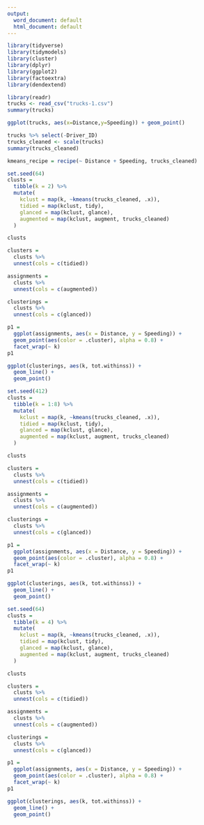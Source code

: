 ---
output:
  word_document: default
  html_document: default
---
```{r}
library(tidyverse)
library(tidymodels)
library(cluster)
library(dplyr)
library(ggplot2)
library(factoextra)
library(dendextend)
```

```{r}
library(readr)
trucks <- read_csv("trucks-1.csv")
summary(trucks)
```

```{r}
ggplot(trucks, aes(x=Distance,y=Speeding)) + geom_point()
```

```{r}
trucks %>% select(-Driver_ID)
trucks_cleaned <- scale(trucks)
summary(trucks_cleaned)
```

```{r}
kmeans_recipe = recipe(~ Distance + Speeding, trucks_cleaned) 
```

```{r}
set.seed(64)
clusts = 
  tibble(k = 2) %>%
  mutate(
    kclust = map(k, ~kmeans(trucks_cleaned, .x)),
    tidied = map(kclust, tidy),
    glanced = map(kclust, glance),
    augmented = map(kclust, augment, trucks_cleaned)
  )

clusts
```

```{r}
clusters = 
  clusts %>%
  unnest(cols = c(tidied))

assignments = 
  clusts %>% 
  unnest(cols = c(augmented))

clusterings = 
  clusts %>%
  unnest(cols = c(glanced))
```

```{r}
p1 = 
  ggplot(assignments, aes(x = Distance, y = Speeding)) +
  geom_point(aes(color = .cluster), alpha = 0.8) + 
  facet_wrap(~ k)
p1
```
```{r}
ggplot(clusterings, aes(k, tot.withinss)) +
  geom_line() +
  geom_point()
```

```{r}
set.seed(412)
clusts = 
  tibble(k = 1:8) %>%
  mutate(
    kclust = map(k, ~kmeans(trucks_cleaned, .x)),
    tidied = map(kclust, tidy),
    glanced = map(kclust, glance),
    augmented = map(kclust, augment, trucks_cleaned)
  )

clusts
```

```{r}
clusters = 
  clusts %>%
  unnest(cols = c(tidied))

assignments = 
  clusts %>% 
  unnest(cols = c(augmented))

clusterings = 
  clusts %>%
  unnest(cols = c(glanced))
```

```{r}
p1 = 
  ggplot(assignments, aes(x = Distance, y = Speeding)) +
  geom_point(aes(color = .cluster), alpha = 0.8) + 
  facet_wrap(~ k)
p1
```
```{r}
ggplot(clusterings, aes(k, tot.withinss)) +
  geom_line() +
  geom_point()
```

```{r}
set.seed(64)
clusts = 
  tibble(k = 4) %>%
  mutate(
    kclust = map(k, ~kmeans(trucks_cleaned, .x)),
    tidied = map(kclust, tidy),
    glanced = map(kclust, glance),
    augmented = map(kclust, augment, trucks_cleaned)
  )

clusts
```

```{r}
clusters = 
  clusts %>%
  unnest(cols = c(tidied))

assignments = 
  clusts %>% 
  unnest(cols = c(augmented))

clusterings = 
  clusts %>%
  unnest(cols = c(glanced))
```

```{r}
p1 = 
  ggplot(assignments, aes(x = Distance, y = Speeding)) +
  geom_point(aes(color = .cluster), alpha = 0.8) + 
  facet_wrap(~ k)
p1
```
```{r}
ggplot(clusterings, aes(k, tot.withinss)) +
  geom_line() +
  geom_point()
```